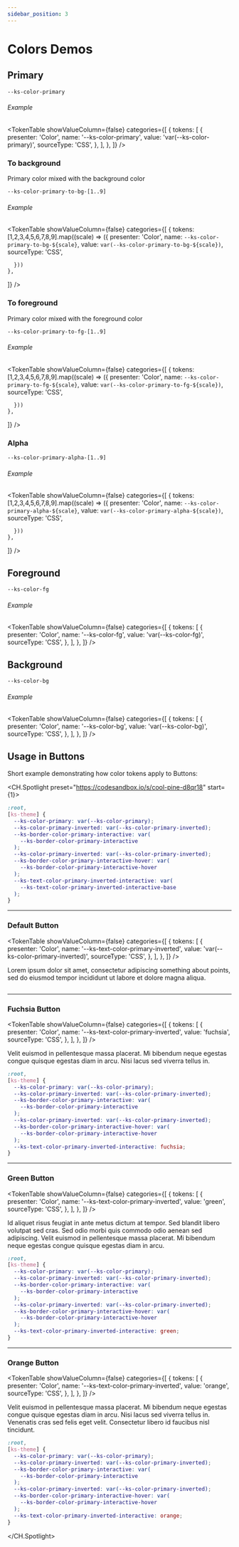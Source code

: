 ```yaml
---
sidebar_position: 3
---
```



# Colors Demos

## Primary

```
--ks-color-primary
```

###### Example

<TokenTable
  showValueColumn={false}
  categories={[
    {
      tokens: [
        {
          presenter: 'Color',
          name: '--ks-color-primary',
          value: 'var(--ks-color-primary)',
          sourceType: 'CSS',
        },
      ],
    },
  ]}
/>

### To background

Primary color mixed with the background color

```
--ks-color-primary-to-bg-[1..9]
```

###### Example

<TokenTable
  showValueColumn={false}
  categories={[
    {
      tokens: [1,2,3,4,5,6,7,8,9].map((scale) => ({
          presenter: 'Color',
          name: `--ks-color-primary-to-bg-${scale}`,
          value: `var(--ks-color-primary-to-bg-${scale})`,
          sourceType: 'CSS',

      }))
    },

]}
/>

### To foreground

Primary color mixed with the foreground color

```
--ks-color-primary-to-fg-[1..9]
```

###### Example

<TokenTable
  showValueColumn={false}
  categories={[
    {
      tokens: [1,2,3,4,5,6,7,8,9].map((scale) => ({
          presenter: 'Color',
          name: `--ks-color-primary-to-fg-${scale}`,
          value: `var(--ks-color-primary-to-fg-${scale})`,
          sourceType: 'CSS',

      }))
    },

]}
/>

### Alpha

```
--ks-color-primary-alpha-[1..9]
```

###### Example

<TokenTable
  showValueColumn={false}
  categories={[
    {
      tokens: [1,2,3,4,5,6,7,8,9].map((scale) => ({
          presenter: 'Color',
          name: `--ks-color-primary-alpha-${scale}`,
          value: `var(--ks-color-primary-alpha-${scale})`,
          sourceType: 'CSS',

      }))
    },

]}
/>

## Foreground

```
--ks-color-fg
```

###### Example

<TokenTable
  showValueColumn={false}
  categories={[
    {
      tokens: [
        {
          presenter: 'Color',
          name: '--ks-color-fg',
          value: 'var(--ks-color-fg)',
          sourceType: 'CSS',
        },
      ],
    },
  ]}
/>

## Background

```
--ks-color-bg
```

###### Example

<TokenTable
  showValueColumn={false}
  categories={[
    {
      tokens: [
        {
          presenter: 'Color',
          name: '--ks-color-bg',
          value: 'var(--ks-color-bg)',
          sourceType: 'CSS',
        },
      ],
    },
  ]}
/>

## Usage in Buttons

Short example demonstrating how color tokens apply to Buttons:

<CH.Spotlight preset="https://codesandbox.io/s/cool-pine-d8qr18" start={1}>

```css src/styles.css
:root,
[ks-theme] {
  --ks-color-primary: var(--ks-color-primary);
  --ks-color-primary-inverted: var(--ks-color-primary-inverted);
  --ks-border-color-primary-interactive: var(
    --ks-border-color-primary-interactive
  );
  --ks-color-primary-inverted: var(--ks-color-primary-inverted);
  --ks-border-color-primary-interactive-hover: var(
    --ks-border-color-primary-interactive-hover
  );
  --ks-text-color-primary-inverted-interactive: var(
    --ks-text-color-primary-inverted-interactive-base
  );
}
```

---

### Default Button

<TokenTable
  showValueColumn={false}
  categories={[
    {
      tokens: [
        {
          presenter: 'Color',
          name: '--ks-text-color-primary-inverted',
          value: 'var(--ks-color-primary-inverted)',
          sourceType: 'CSS',
        },
      ],
    },
  ]}
/>

Lorem ipsum dolor sit amet, consectetur adipiscing something about points, sed do eiusmod tempor incididunt ut labore et dolore magna aliqua.

```css src/styles.css

```

---

### Fuchsia Button

<TokenTable
  showValueColumn={false}
  categories={[
    {
      tokens: [
        {
          presenter: 'Color',
          name: '--ks-text-color-primary-inverted',
          value: 'fuchsia',
          sourceType: 'CSS',
        },
      ],
    },
  ]}
/>

Velit euismod in pellentesque massa placerat. Mi bibendum neque egestas congue quisque egestas diam in arcu. Nisi lacus sed viverra tellus in.

```css src/styles.css focus=12
:root,
[ks-theme] {
  --ks-color-primary: var(--ks-color-primary);
  --ks-color-primary-inverted: var(--ks-color-primary-inverted);
  --ks-border-color-primary-interactive: var(
    --ks-border-color-primary-interactive
  );
  --ks-color-primary-inverted: var(--ks-color-primary-inverted);
  --ks-border-color-primary-interactive-hover: var(
    --ks-border-color-primary-interactive-hover
  );
  --ks-text-color-primary-inverted-interactive: fuchsia;
}
```

---

### Green Button

<TokenTable
  showValueColumn={false}
  categories={[
    {
      tokens: [
        {
          presenter: 'Color',
          name: '--ks-text-color-primary-inverted',
          value: 'green',
          sourceType: 'CSS',
        },
      ],
    },
  ]}
/>

Id aliquet risus feugiat in ante metus dictum at tempor. Sed blandit libero volutpat sed cras. Sed odio morbi quis commodo odio aenean sed adipiscing. Velit euismod in pellentesque massa placerat. Mi bibendum neque egestas congue quisque egestas diam in arcu.

```css src/styles.css focus=12
:root,
[ks-theme] {
  --ks-color-primary: var(--ks-color-primary);
  --ks-color-primary-inverted: var(--ks-color-primary-inverted);
  --ks-border-color-primary-interactive: var(
    --ks-border-color-primary-interactive
  );
  --ks-color-primary-inverted: var(--ks-color-primary-inverted);
  --ks-border-color-primary-interactive-hover: var(
    --ks-border-color-primary-interactive-hover
  );
  --ks-text-color-primary-inverted-interactive: green;
}
```

---

### Orange Button

<TokenTable
  showValueColumn={false}
  categories={[
    {
      tokens: [
        {
          presenter: 'Color',
          name: '--ks-text-color-primary-inverted',
          value: 'orange',
          sourceType: 'CSS',
        },
      ],
    },
  ]}
/>

Velit euismod in pellentesque massa placerat. Mi bibendum neque egestas congue quisque egestas diam in arcu. Nisi lacus sed viverra tellus in. Venenatis cras sed felis eget velit. Consectetur libero id faucibus nisl tincidunt.

```css src/styles.css focus=12
:root,
[ks-theme] {
  --ks-color-primary: var(--ks-color-primary);
  --ks-color-primary-inverted: var(--ks-color-primary-inverted);
  --ks-border-color-primary-interactive: var(
    --ks-border-color-primary-interactive
  );
  --ks-color-primary-inverted: var(--ks-color-primary-inverted);
  --ks-border-color-primary-interactive-hover: var(
    --ks-border-color-primary-interactive-hover
  );
  --ks-text-color-primary-inverted-interactive: orange;
}
```

</CH.Spotlight>
